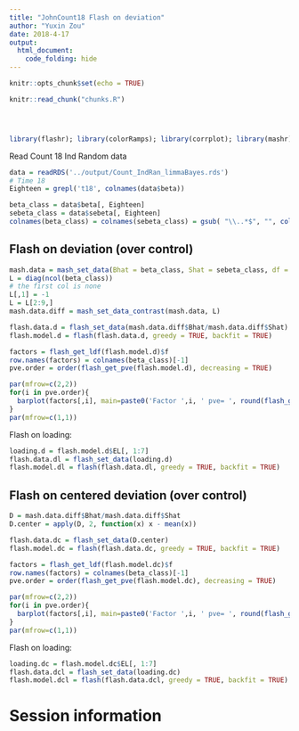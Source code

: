 ```yaml
---
title: "JohnCount18 Flash on deviation"
author: "Yuxin Zou"
date: 2018-4-17
output: 
  html_document:
    code_folding: hide
---
```


```r
knitr::opts_chunk$set(echo = TRUE)
```

```r
knitr::read_chunk("chunks.R")
```

<!-- Update knitr chunk options -->
```r
```

<!-- Insert the date the file was last updated -->
```r
```

<!-- Insert the code version (Git commit SHA1) if Git repository exists and R
 package git2r is installed -->
```r
```

```r
library(flashr); library(colorRamps); library(corrplot); library(mashr)
```

Read Count 18 Ind Random data
```r
data = readRDS('../output/Count_IndRan_limmaBayes.rds')
# Time 18
Eighteen = grepl('t18', colnames(data$beta))

beta_class = data$beta[, Eighteen]
sebeta_class = data$sebeta[, Eighteen]
colnames(beta_class) = colnames(sebeta_class) = gsub( "\\..*$", "", colnames(beta_class))
```

## Flash on deviation (over control)

```r
mash.data = mash_set_data(Bhat = beta_class, Shat = sebeta_class, df = data$df[1])
L = diag(ncol(beta_class))
# the first col is none
L[,1] = -1
L = L[2:9,]
mash.data.diff = mash_set_data_contrast(mash.data, L)

flash.data.d = flash_set_data(mash.data.diff$Bhat/mash.data.diff$Shat)
flash.model.d = flash(flash.data.d, greedy = TRUE, backfit = TRUE)
```

```r
factors = flash_get_ldf(flash.model.d)$f
row.names(factors) = colnames(beta_class)[-1]
pve.order = order(flash_get_pve(flash.model.d), decreasing = TRUE)

par(mfrow=c(2,2))
for(i in pve.order){
  barplot(factors[,i], main=paste0('Factor ',i, ' pve= ', round(flash_get_pve(flash.model.d)[i],3)), las=2, cex.names = 0.7)
}
par(mfrow=c(1,1))
```

Flash on loading:
```r
loading.d = flash.model.d$EL[, 1:7]
flash.data.dl = flash_set_data(loading.d)
flash.model.dl = flash(flash.data.dl, greedy = TRUE, backfit = TRUE)
```

## Flash on centered deviation (over control)

```r
D = mash.data.diff$Bhat/mash.data.diff$Shat
D.center = apply(D, 2, function(x) x - mean(x))

flash.data.dc = flash_set_data(D.center)
flash.model.dc = flash(flash.data.dc, greedy = TRUE, backfit = TRUE)
```

```r
factors = flash_get_ldf(flash.model.dc)$f
row.names(factors) = colnames(beta_class)[-1]
pve.order = order(flash_get_pve(flash.model.dc), decreasing = TRUE)

par(mfrow=c(2,2))
for(i in pve.order){
  barplot(factors[,i], main=paste0('Factor ',i, ' pve= ', round(flash_get_pve(flash.model.dc)[i],3)), las=2, cex.names = 0.7)
}
par(mfrow=c(1,1))
```

Flash on loading:
```r
loading.dc = flash.model.dc$EL[, 1:7]
flash.data.dcl = flash_set_data(loading.dc)
flash.model.dcl = flash(flash.data.dcl, greedy = TRUE, backfit = TRUE)
```

# Session information

<!-- Insert the session information into the document -->
```r
```

